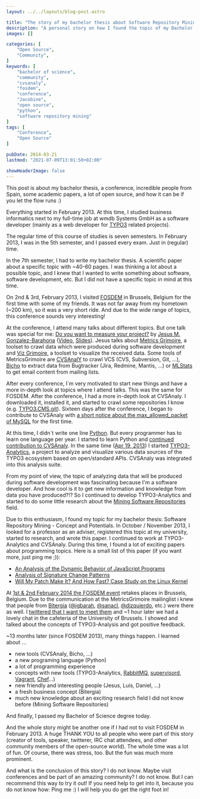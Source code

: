 ```yaml
---
layout: ../../layouts/blog-post.astro

title: "The story of my bachelor thesis about Software Repository Mining"
description: "A personal story on how I found the topic of my Bachelor Thesis by joining a random talk at the biggest tech and open source conference in europe."
images: []

categories: [
    "Open Source",
    "Community",
]
keywords: [
    "bachelor of science",
    "community",
    "cvsanaly",
    "fosdem",
    "conference",
    "Jacobine",
    "open source",
    "python",
    "software repository mining"
]
tags: [
    "Conference",
    "Open Source"
]

pubDate: 2014-03-21
lastmod: "2021-07-09T13:01:50+02:00"

showHeaderImage: false
---
```


This post is about my bachelor thesis, a conference, incredible people from Spain, some academic papers, a lot of open source, and how it can be if you let the flow runs :)

Everything started in February 2013.
At this time, I studied business informatics next to my full-time job at wmdb Systems GmbH as a software developer (mainly as a web developer for [TYPO3](https://typo3.org/ "TYPO3 Content Management System") related projects).

The regular time of this course of studies is seven semesters.
In February 2013, I was in the 5th semester, and I passed every exam.
Just in (regular) time.

In the 7th semester, I had to write my bachelor thesis.
A scientific paper about a specific topic with ~40-60 pages.
I was thinking a lot about a possible topic, and I knew that I wanted to write something about software, software development, etc.
But I did not have a specific topic in mind at this time.

On 2nd & 3rd, February 2013, I visited [FOSDEM](https://archive.fosdem.org/2013/ "FOSDEM Conference") in Brussels, Belgium for the first time with some of my friends.
It was not far away from my hometown (~200 km), so it was a very short ride.
And due to the wide range of topics, this conference sounds very interesting!

At the conference, I attend many talks about different topics.
But one talk was special for me: [Do you want to measure your project?](https://archive.fosdem.org/2013/schedule/event/do_you_want_to_measure_your_project/ "Do you want to measure your project? at FOSDEM") by [Jesus M. Gonzalez-Barahona](https://archive.fosdem.org/2013/schedule/speaker/jesus_m_gonzalez_barahona/ "Jesus M. Gonzalez-Barahona Speaker Profile") ([Video](https://ftp.fau.de/fosdem/2013/lightningtalks/Do_you_want_to_measure_your_project_.webm "Video of Do you want to measure your project?"), [Slides](https://speakerdeck.com/jgbarah/do-you-want-to-measure-your-project "Slides of Do you want to measure your project?")).
Jesus talks about [Metrics Grimoire](https://metricsgrimoire.github.io/ "Metrics Grimoire at GitHub"), a toolset to crawl data which were produced during software development and [Viz Grimoire](https://vizgrimoire.bitergia.org/ "Viz Grimoire at GitHub"), a toolset to visualize the received data.
Some tools of MetricsGrimoire are [CVSAnalY](https://github.com/MetricsGrimoire/CVSAnalY "CVSAnalY at GitHub") to crawl VCS (CVS, Subversion, Git, ...), [Bicho](https://github.com/MetricsGrimoire/Bicho "Bicho at GitHub") to extract data from Bugtracker (Jira, Redmine, Mantis, ...) or [MLStats](https://github.com/MetricsGrimoire/MailingListStats "MLStats at GitHub") to get email content from mailing lists.

After every conference, I`m very motivated to start new things and have a more in-depth look at topics where I attend talks.
This was the same for FOSDEM.
After the conference, I had a more in-depth look at CVSAnaly.
I downloaded it, installed it, and started to crawl some repositories I know (e.g. [TYPO3.CMS.git](https://git.typo3.org/Packages/TYPO3.CMS.git "TYPO3 Content Management System Git Repository")).
Sixteen days after the conference, I began to contribute to CVSAnaly with [a short notice about the max_allowed_packet of MySQL](https://github.com/MetricsGrimoire/CVSAnalY/commit/d69e569d2dff5fa8e98cc0f3c414071eaaf37984 "Commit Add a notice about 'max_allowed_packet' to README") for the first time.

At this time, I didn`t write one line [Python](https://www.python.org/ "Python programing language").
But every programmer has to learn one language per year.
I started to learn Python and [continued contribution to CVSAnaly](https://github.com/MetricsGrimoire/CVSAnalY/commits?author=andygrunwald "Contributions to CVSAnaly by Andy Grunwald").
In the same time ([Apr 19, 2013](https://github.com/andygrunwald/Jacobine/commit/b44dd91e359ad55478919cc94278d26fffbdde03 "Initial Commit of Jacobine by Andy Grunwald")) I started [TYPO3-Analytics](https://github.com/andygrunwald/Jacobine "TYPO3-Analytics (now Jacobine) at GitHub"), a project to analyze and visualize various data sources of the TYPO3 ecosystem based on open/standard APIs.
CVSAnaly was integrated into this analysis suite.

From my point of view, the topic of analyzing data that will be produced during software development was fascinating because I'm a software developer.
And how cool is it to get new information and knowledge from data you have produced?!? So I continued to develop TYPO3-Analytics and started to do some little research about the [Mining Software Repositories](https://en.wikipedia.org/wiki/Mining_Software_Repositories "Mining Software Repositories at Wikipedia") field.

Due to this enthusiasm, I found my topic for my bachelor thesis: Software Repository Mining - Concept and Potentials.
In October / November 2013, I looked for a professor as an adviser, registered this topic at my university, started to research, and wrote this paper.
I continued to work at TYPO3-Analytics and CVSAnaly.
During this time, I found a lot of exciting papers about programming topics.
Here is a small list of this paper (if you want more, just ping me ;)):

* [An Analysis of the Dynamic Behavior of JavaScript Programs](https://sss.cs.purdue.edu/projects/dynjs/pldi275-richards.pdf "Paper An Analysis of the Dynamic Behavior of JavaScript Programs")
* [Analysis of Signature Change Patterns](https://users.soe.ucsc.edu/~ejw/papers/kim-MSR2005.pdf "Paper Analysis of Signature Change Patterns")
* [Will My Patch Make It? And How Fast? Case Study on the Linux Kernel](https://dergipark.org.tr/tr/download/article-file/729012 "Paper Will My Patch Make It? And How Fast? Case Study on the Linux Kernel")

At [1st & 2nd February 2014 the FOSDEM event](https://fosdem.org/2014/ "FOSDEM 2014") retakes places in Brussels, Belgium.
Due to the communication at the MetricsGrimoire mailinglist i knew that people from [Bitergia](https://bitergia.com/ "Bitergia") ([@jgbarah](https://twitter.com/jgbarah/ "Jesus M Gonzalez-Barahona at twitter"), [@sanacl](https://twitter.com/sanacl "Luis Cañas-Díaz at twitter"), [@dizquierdo](https://twitter.com/dizquierdo "Daniel Izquierdo at twitter"), etc.) were there as well.
I [twittered that I want to meet them](https://twitter.com/andygrunwald/status/428850540228132864 "Contacting Bitergia via twitter") and ~1 hour later we had a lovely chat in the cafeteria of the University of Brussels.
I showed and talked about the concepts of TYPO3-Analysis and got positive feedback.

~13 months later (since FOSDEM 2013), many things happen.
I learned about ...
- new tools (CVSAnaly, Bicho, ...)
- a new programing language (Python)
- a lot of programming experience
- concepts with new tools (TYPO3-Analytics, [RabbitMQ](https://www.rabbitmq.com/ "Message queue system RabbitMQ"), [supervisord](https://github.com/Supervisor/supervisor "Software supervisord"), [Vagrant](https://www.vagrantup.com/ "Software Vagrant"), [Chef](https://www.chef.io/products/chef-infra "Software Chef")...)
- new friendly and interesting people (Jesus, Luis, Daniel, ...)
- a fresh business concept (Bitergia)
- much new knowledge about an exciting research field I did not know before (Mining Software Repositories)

And finally, I passed my Bachelor of Science degree today.

And the whole story might be another one if I had not to visit FOSDEM in February 2013.
A huge THANK YOU to all people who were part of this story (creator of tools, speaker, twitterer, IRC chat attendees, and other community members of the open-source world).
The whole time was a lot of fun.
Of course, there was stress, too.
But the fun was much more prominent.

And what is the conclusion of this story? I do not know.
Maybe visit conferences and be part of an amazing community? I do not know.
But I can recommend this way to try it out! If you need help to get into it, because you do not know how: Ping me :)
I will help you do get the right foot in!